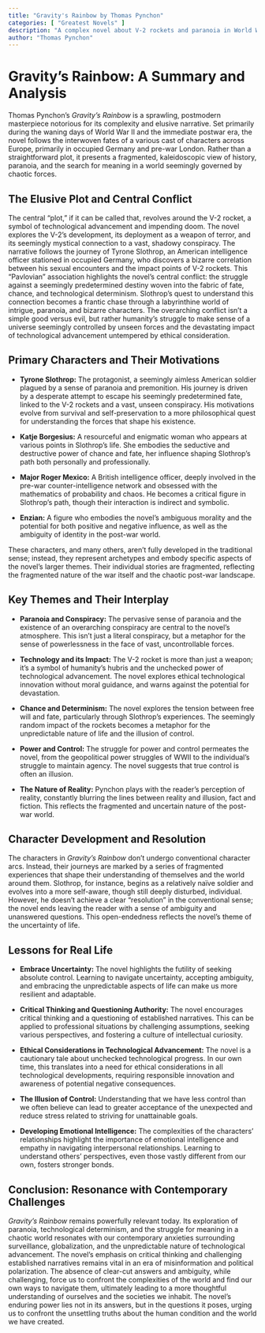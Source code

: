 ```yaml
---
title: "Gravity's Rainbow by Thomas Pynchon"
categories: [ "Greatest Novels" ]
description: "A complex novel about V-2 rockets and paranoia in World War II."
author: "Thomas Pynchon"
---
```

# Gravity's Rainbow: A Summary and Analysis

Thomas Pynchon's *Gravity's Rainbow* is a sprawling, postmodern masterpiece notorious for its complexity and elusive narrative.  Set primarily during the waning days of World War II and the immediate postwar era, the novel follows the interwoven fates of a various cast of characters across Europe, primarily in occupied Germany and pre-war London.  Rather than a straightforward plot, it presents a fragmented, kaleidoscopic view of history, paranoia, and the search for meaning in a world seemingly governed by chaotic forces.

## The Elusive Plot and Central Conflict

The central "plot," if it can be called that, revolves around the V-2 rocket, a symbol of technological advancement and impending doom. The novel explores the V-2's development, its deployment as a weapon of terror, and its seemingly mystical connection to a vast, shadowy conspiracy. The narrative follows the journey of Tyrone Slothrop, an American intelligence officer stationed in occupied Germany, who discovers a bizarre correlation between his sexual encounters and the impact points of V-2 rockets. This "Pavlovian" association highlights the novel's central conflict: the struggle against a seemingly predetermined destiny woven into the fabric of fate, chance, and technological determinism. Slothrop's quest to understand this connection becomes a frantic chase through a labyrinthine world of intrigue, paranoia, and bizarre characters. The overarching conflict isn't a simple good versus evil, but rather humanity's struggle to make sense of a universe seemingly controlled by unseen forces and the devastating impact of technological advancement untempered by ethical consideration.

## Primary Characters and Their Motivations

* **Tyrone Slothrop:** The protagonist, a seemingly aimless American soldier plagued by a sense of paranoia and premonition. His journey is driven by a desperate attempt to escape his seemingly predetermined fate, linked to the V-2 rockets and a vast, unseen conspiracy. His motivations evolve from survival and self-preservation to a more philosophical quest for understanding the forces that shape his existence.

* **Katje Borgesius:** A resourceful and enigmatic woman who appears at various points in Slothrop’s life. She embodies the seductive and destructive power of chance and fate, her influence shaping Slothrop's path both personally and professionally.

* **Major Roger Mexico:** A British intelligence officer, deeply involved in the pre-war counter-intelligence network and obsessed with the mathematics of probability and chaos. He becomes a critical figure in Slothrop's path, though their interaction is indirect and symbolic.

* **Enzian:** A figure who embodies the novel's ambiguous morality and the potential for both positive and negative influence, as well as the ambiguity of identity in the post-war world.


These characters, and many others, aren't fully developed in the traditional sense; instead, they represent archetypes and embody specific aspects of the novel's larger themes.  Their individual stories are fragmented, reflecting the fragmented nature of the war itself and the chaotic post-war landscape.

## Key Themes and Their Interplay

* **Paranoia and Conspiracy:** The pervasive sense of paranoia and the existence of an overarching conspiracy are central to the novel's atmosphere.  This isn't just a literal conspiracy, but a metaphor for the sense of powerlessness in the face of vast, uncontrollable forces.

* **Technology and its Impact:** The V-2 rocket is more than just a weapon; it’s a symbol of humanity's hubris and the unchecked power of technological advancement.  The novel explores ethical technological innovation without moral guidance, and warns against the potential for devastation.

* **Chance and Determinism:** The novel explores the tension between free will and fate, particularly through Slothrop's experiences.  The seemingly random impact of the rockets becomes a metaphor for the unpredictable nature of life and the illusion of control.

* **Power and Control:** The struggle for power and control permeates the novel, from the geopolitical power struggles of WWII to the individual's struggle to maintain agency.  The novel suggests that true control is often an illusion.

* **The Nature of Reality:** Pynchon plays with the reader's perception of reality, constantly blurring the lines between reality and illusion, fact and fiction.  This reflects the fragmented and uncertain nature of the post-war world.


## Character Development and Resolution

The characters in *Gravity's Rainbow* don't undergo conventional character arcs.  Instead, their journeys are marked by a series of fragmented experiences that shape their understanding of themselves and the world around them.  Slothrop, for instance, begins as a relatively naïve soldier and evolves into a more self-aware, though still deeply disturbed, individual. However, he doesn’t achieve a clear “resolution” in the conventional sense; the novel ends leaving the reader with a sense of ambiguity and unanswered questions.  This open-endedness reflects the novel's theme of the uncertainty of life.


## Lessons for Real Life

* **Embrace Uncertainty:**  The novel highlights the futility of seeking absolute control.  Learning to navigate uncertainty, accepting ambiguity, and embracing the unpredictable aspects of life can make us more resilient and adaptable.

* **Critical Thinking and Questioning Authority:**  The novel encourages critical thinking and a questioning of established narratives. This can be applied to professional situations by challenging assumptions, seeking various perspectives, and fostering a culture of intellectual curiosity.

* **Ethical Considerations in Technological Advancement:** The novel is a cautionary tale about unchecked technological progress.  In our own time, this translates into a need for ethical considerations in all technological developments, requiring responsible innovation and awareness of potential negative consequences.

* **The Illusion of Control:**  Understanding that we have less control than we often believe can lead to greater acceptance of the unexpected and reduce stress related to striving for unattainable goals.

* **Developing Emotional Intelligence:**  The complexities of the characters’ relationships highlight the importance of emotional intelligence and empathy in navigating interpersonal relationships. Learning to understand others' perspectives, even those vastly different from our own, fosters stronger bonds.


## Conclusion: Resonance with Contemporary Challenges

*Gravity's Rainbow* remains powerfully relevant today. Its exploration of paranoia, technological determinism, and the struggle for meaning in a chaotic world resonates with our contemporary anxieties surrounding surveillance, globalization, and the unpredictable nature of technological advancement. The novel's emphasis on critical thinking and challenging established narratives remains vital in an era of misinformation and political polarization. The absence of clear-cut answers and ambiguity, while challenging, force us to confront the complexities of the world and find our own ways to navigate them, ultimately leading to a more thoughtful understanding of ourselves and the societies we inhabit. The novel's enduring power lies not in its answers, but in the questions it poses, urging us to confront the unsettling truths about the human condition and the world we have created.

